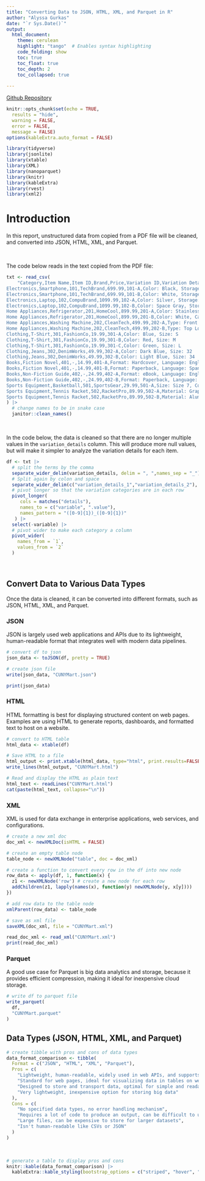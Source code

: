 ```yaml
---
title: "Converting Data to JSON, HTML, XML, and Parquet in R"
author: "Alyssa Gurkas"
date: "`r Sys.Date()`"
output: 
  html_document:
    theme: cerulean
    highlight: "tango"  # Enables syntax highlighting
    code_folding: show 
    toc: true
    toc_float: true
    toc_depth: 2
    toc_collapsed: true
      
---
```


[Github Repository](https://github.com/amgurkas/data-acquisition/tree/main/Week_7) 

```r
knitr::opts_chunk$set(echo = TRUE,      
  results = "hide", 
  warning = FALSE,  
  error = FALSE,   
  message = FALSE)
options(kableExtra.auto_format = FALSE)
```


```r
library(tidyverse)
library(jsonlite)
library(xtable)
library(XML)
library(nanoparquet)
library(knitr)
library(kableExtra)
library(rvest)
library(xml2)
```

# Introduction
In this report, unstructured data from copied from a PDF file will be cleaned, 
and converted into JSON, HTML, XML, and Parquet. 

<br>

The code below reads in the text copied from the PDF file:
```r
txt <- read_csv(
    "Category,Item Name,Item ID,Brand,Price,Variation ID,Variation Details
Electronics,Smartphone,101,TechBrand,699.99,101-A,Color: Black, Storage: 64GB
Electronics,Smartphone,101,TechBrand,699.99,101-B,Color: White, Storage: 128GB
Electronics,Laptop,102,CompuBrand,1099.99,102-A,Color: Silver, Storage: 256GB
Electronics,Laptop,102,CompuBrand,1099.99,102-B,Color: Space Gray, Storage: 512GB
Home Appliances,Refrigerator,201,HomeCool,899.99,201-A,Color: Stainless Steel, Capacity: 20 cu ft,
Home Appliances,Refrigerator,201,HomeCool,899.99,201-B,Color: White, Capacity: 18 cu ft
Home Appliances,Washing Machine,202,CleanTech,499.99,202-A,Type: Front Load, Capacity: 4.5 cu ft,
Home Appliances,Washing Machine,202,CleanTech,499.99,202-B,Type: Top Load, Capacity: 5.0 cu ft,
Clothing,T-Shirt,301,FashionCo,19.99,301-A,Color: Blue, Size: S
Clothing,T-Shirt,301,FashionCo,19.99,301-B,Color: Red, Size: M
Clothing,T-Shirt,301,FashionCo,19.99,301-C,Color: Green, Size: L
Clothing,Jeans,302,DenimWorks,49.99,302-A,Color: Dark Blue, Size: 32
Clothing,Jeans,302,DenimWorks,49.99,302-B,Color: Light Blue, Size: 34
Books,Fiction Novel,401,-,14.99,401-A,Format: Hardcover, Language: English
Books,Fiction Novel,401,-,14.99,401-B,Format: Paperback, Language: Spanish
Books,Non-Fiction Guide,402,-,24.99,402-A,Format: eBook, Language: English
Books,Non-Fiction Guide,402,-,24.99,402-B,Format: Paperback, Language: French
Sports Equipment,Basketball,501,SportsGear,29.99,501-A,Size: Size 7, Color: Orange
Sports Equipment,Tennis Racket,502,RacketPro,89.99,502-A,Material: Graphite, Color: Black
Sports Equipment,Tennis Racket,502,RacketPro,89.99,502-B,Material: Aluminum, Color: Silver"
) |> 
  # change names to be in snake case
  janitor::clean_names()
```

<br>

In the code below, the data is cleaned so that there are no longer multiple
values in the `variation_details` column. This will produce more null values,
but will make it simpler to analyze the variation details for each item.
```r
df <- txt |> 
  # split the terms by the comma
  separate_wider_delim(variation_details, delim = ", ",names_sep = "_") |>
  # Split again by colon and space
  separate_wider_delim(c("variation_details_1","variation_details_2"), delim =": ", names_sep = "_") |>  
  # pivot longer so that the variation categories are in each row
  pivot_longer(
     cols = matches("details"),
     names_to = c("variable", ".value"),
     names_pattern = "([0-9]{1})_([0-9]{1})"
   ) |>
  select(-variable) |>
  # pivot wider to make each category a column
  pivot_wider(
    names_from = `1`,
    values_from = `2`
  )
```

<br>

## Convert Data to Various Data Types
Once the data is cleaned, it can be converted into different formats, such as 
JSON, HTML, XML, and Parquet.

### JSON
JSON is largely used web applications and APIs due to its lightweight, 
human-readable format that integrates well with modern data pipelines. 
```r
# convert df to json
json_data <- toJSON(df, pretty = TRUE)

# create json file
write(json_data, "CUNYMart.json")

print(json_data)
```

### HTML 
HTML formatting is best for displaying structured content on web pages. Examples
are using HTML to generate reports, dashboards, and formatted text to host on a 
website.
```r
# convert to HTML table
html_data <- xtable(df)

# Save HTML to a file
html_output <- print.xtable(html_data, type="html", print.results=FALSE)
write_lines(html_output, "CUNYMart.html")

# Read and display the HTML as plain text
html_text <- readLines("CUNYMart.html")
cat(paste(html_text, collapse="\n"))
```

### XML
XML is used for data exchange in enterprise applications, web services, and 
configurations. 
```r
# create a new xml doc
doc_xml <- newXMLDoc(isHTML = FALSE)

# create an empty table node
table_node <- newXMLNode("table", doc = doc_xml)

# create a function to convert every row in the df into new node
row_data <- apply(df, 1, function(x) {
  z1 <- newXMLNode('row') # create a new node for each row
  addChildren(z1, lapply(names(x), function(y) newXMLNode(y, x[y])))
})

# add row data to the table node
xmlParent(row_data) <- table_node

# save as xml file
saveXML(doc_xml, file = "CUNYMart.xml")

read_doc_xml <- read_xml("CUNYMart.xml")
print(read_doc_xml)
```


### Parquet 
A good use case for Parquet is big data analytics and storage, because it 
provides efficient compression, making it ideal for inexpensive cloud storage.
```r
# write df to parquet file
write_parquet(
  df,
  "CUNYMart.parquet"
)
```

## Data Types (JSON, HTML, XML, and Parquet)
```r
# create tibble with pros and cons of data types
data_format_comparison <- tibble(
  Format = c("JSON", "HTML", "XML", "Parquet"),
  Pros = c(
    "Lightweight, human-readable, widely used in web APIs, and supports nested data structures",
    "Standard for web pages, ideal for visualizing data in tables on websites",
    "Designed to store and transport data, optimal for simple and readable data",
    "Very lightweight, inexpensive option for storing big data"
  ),
  Cons = c(
    "No specified data types, no error handling mechanism",
    "Requires a lot of code to produce an output, can be difficult to understand due to the structure",
    "Large files, can be expensive to store for larger datasets",
    "Isn't human-readable like CSVs or JSON"
  )
)
```

<br>

```r
# generate a table to display pros and cons
knitr::kable(data_format_comparison) |> 
  kableExtra::kable_styling(bootstrap_options = c("striped", "hover", "condensed"))
```


